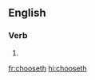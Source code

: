 ==English==

===Verb===
{{head|en|verb form}}

# {{en-archaic third-person singular of|choose}}

[[fr:chooseth]]
[[hi:chooseth]]